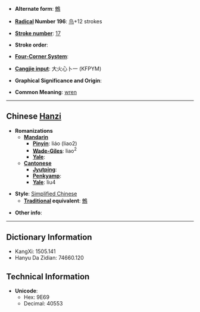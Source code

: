 * '''Alternate form''': [[鷯]]

* '''[[Wiktionary:Chinese radical index| Radical]] Number 196''': [[Wiktionary:Chinese radical index 鸟|鸟]]+12 strokes

* '''[[Wiktionary:Chinese total strokes index|Stroke number]]''': [[Wiktionary:Chinese total strokes index 17|17]]

* '''Stroke order''': 

* '''[[Wiktionary:Chinese four corner index|Four-Corner System]]''': 

* '''[[Wiktionary:Chinese Cangjie index|Cangjie input]]''': 大火心卜一 (KFPYM)

* '''Graphical Significance and Origin''': 

* '''Common Meaning''': [[wren]]

----

== Chinese [[Hanzi]] ==

* '''Romanizations'''
** '''[[Mandarin]]'''
*** '''[[Pinyin]]''': liáo (liao2)
*** '''[[Wade-Giles]]''': liao<sup>2</sup>
*** '''[[Yale]]''': 
** '''[[Cantonese]]'''
*** '''[[Jyutping]]''':
*** '''[[Penkyamp]]''': 
*** '''[[Yale]]''': liu4

* '''Style''': [[Simplified Chinese]] 
** '''[[Traditional Chinese|Traditional]] equivalent''': [[鷯]]

* '''Other info''': 

----

== Dictionary Information ==

* KangXi: 1505.141
* Hanyu Da Zidian: 74660.120

== Technical Information ==

* '''Unicode''':
** Hex: 9E69
** Decimal: 40553